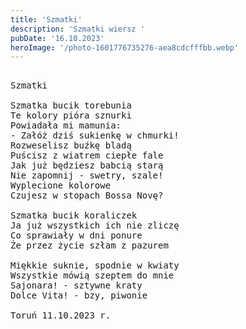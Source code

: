 ```yaml
---
title: 'Szmatki'
description: 'Szmatki wiersz '
pubDate: '16.10.2023'
heroImage: '/photo-1601776735276-aea8cdcfffbb.webp'
---
```

<pre>
  
Szmatki

Szmatka bucik torebunia
Te kolory pióra sznurki
Powiadała mi mamunia:
- Załóż dziś sukienkę w chmurki!
Rozweselisz buźkę bladą 
Puścisz z wiatrem ciepłe fale
Jak już będziesz babcią starą 
Nie zapomnij - swetry, szale!
Wyplecione kolorowe 
Czujesz w stopach Bossa Novę?

Szmatka bucik koraliczek
Ja już wszystkich ich nie zliczę
Co sprawiały w dni ponure
Że przez życie szłam z pazurem

Miękkie suknie, spodnie w kwiaty 
Wszystkie mówią szeptem do mnie
Sajonara! - sztywne kraty
Dolce Vita! - bzy, piwonie

Toruń 11.10.2023 r.
  
</pre>
